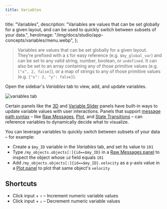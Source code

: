 ```yaml
---
title: Variables
---
```


  title: "Variables",
  description:
    "Variables are values that can be set globally for a given layout, and can be used to quickly switch between subsets of your data.",
  heroImage: "/img/docs/studio/app-concepts/variables/menu.webp",
};

> Variables are values that can be set globally for a given layout. They’re prefixed with a `$` for easy reference (e.g. `$my_global_var`) and can be set to any valid string, number, boolean, or `undefined`. It can also be set to an array containing any of those primitive values (e.g. `["x", 2, false]`), or a map of strings to any of those primitive values (e.g. `{"x": 2, "y": false}`).

Open the sidebar's _Variables_ tab to view, add, and update variables.

![variables tab](/img/docs/studio/app-concepts/variables/tab.webp)

Certain panels like the [3D](/docs/studio/panels/3d) and [Variable Slider](/docs/studio/panels/variable-slider) panels have built-in ways to update variable values with user interactions. Panels that support [message path syntax](/docs/studio/app-concepts/message-path-syntax) – like [Raw Messages](/docs/studio/panels/raw-messages), [Plot](/docs/studio/panels/plot), and [State Transitions](/docs/studio/panels/state-transitions) – can reference variables to dynamically decide what to visualize.

You can leverage variables to quickly switch between subsets of your data – for example:

- Create a `$my_ID` variable in the _Variables_ tab, and set its value to `101`
- Type `/my_objects.objects[:]{id==$my_ID}` in a [Raw Messages panel](/docs/studio/panels/raw-messages) to inspect the object whose `id` field equals `101`
- Add `/my_objects.objects[:]{id==$my_ID}.velocity` as a y-axis value in a [Plot panel](/docs/studio/panels/plot) to plot that same object's `velocity`

## Shortcuts

- Click input + `↑` – Increment numeric variable values
- Click input + `↓` – Decrement numeric variable values
